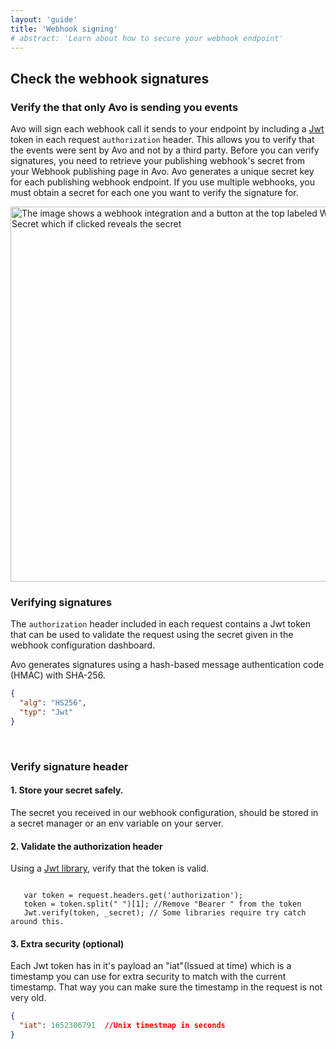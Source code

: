 ```yaml
---
layout: 'guide'
title: 'Webhook signing'
# abstract: 'Learn about how to secure your webhook endpoint'
---
```




## Check the webhook signatures

### Verify the that only Avo is sending you events

Avo will sign each webhook call it sends to your endpoint by including a [Jwt](https://Jwt.io) token in each request `authorization` header. 
This allows you to verify that the events were sent by Avo and not by a third party. 
Before you can verify signatures, you need to retrieve your publishing webhook's secret from your Webhook publishing page in Avo.
Avo generates a unique secret key for each publishing webhook endpoint. If you use multiple webhooks, you must obtain a secret for each one you want to verify the signature for.
<p>
  <img
    src={require('../../../images/signing-secret.png')}
    width="600px"
    alt="The image shows a webhook integration and a button at the top labeled Webhook Secret which if clicked reveals the secret"
/>
</p>


### Verifying signatures

The `authorization` header included in each request contains a Jwt token that can be used to validate the request using the secret given in the webhook configuration dashboard.


Avo generates signatures using a hash-based message authentication code (HMAC) with SHA-256.
```json
{
  "alg": "HS256",
  "typ": "Jwt"
}
```
<br />

### Verify signature header

#### 1. Store your secret safely.
The secret you received in our webhook configuration, should be stored in a secret manager or an env variable on your server.

#### 2. Validate the authorization header

Using a [Jwt library](https://Jwt.io/libraries), verify that the token is valid.


 ```pseudocode

    var token = request.headers.get('authorization');
    token = token.split(" ")[1]; //Remove "Bearer " from the token
    Jwt.verify(token, _secret); // Some libraries require try catch around this.
 ```

#### 3. Extra security (optional)

Each Jwt token has in it's payload an "iat"(Issued at time) which is a timestamp you can use for extra security to match with the current timestamp. That way you can make sure the timestamp in the request is not very old.

```json
{
  "iat": 1652306791  //Unix timestmap in seconds
}
```